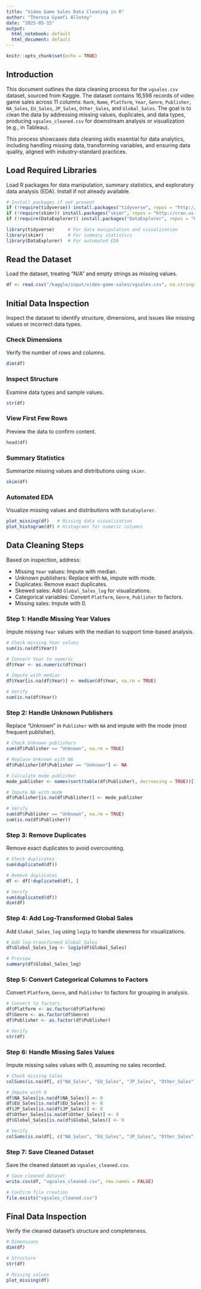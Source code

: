 ---
title: "Video Game Sales Data Cleaning in R"
author: "Theresa Gyamfi Allotey"
date: "2025-05-15"
output:
  html_notebook: default
  html_document: default
---

```{r setup, include=FALSE}
knitr::opts_chunk$set(echo = TRUE)
```

## Introduction

This document outlines the data cleaning process for the `vgsales.csv` dataset, sourced from Kaggle. The dataset contains 16,598 records of video game sales across 11 columns: `Rank`, `Name`, `Platform`, `Year`, `Genre`, `Publisher`, `NA_Sales`, `EU_Sales`, `JP_Sales`, `Other_Sales`, and `Global_Sales`. The goal is to clean the data by addressing missing values, duplicates, and data types, producing `vgsales_cleaned.csv` for downstream analysis or visualization (e.g., in Tableau).

This process showcases data cleaning skills essential for data analytics, including handling missing data, transforming variables, and ensuring data quality, aligned with industry-standard practices.

## Load Required Libraries

Load R packages for data manipulation, summary statistics, and exploratory data analysis (EDA). Install if not already available.

```{r load-libraries, eval=FALSE}
# Install packages if not present
if (!require(tidyverse)) install.packages("tidyverse", repos = "http://cran.us.r-project.org")
if (!require(skimr)) install.packages("skimr", repos = "http://cran.us.r-project.org")
if (!require(DataExplorer)) install.packages("DataExplorer", repos = "http://cran.us.r-project.org")

library(tidyverse)     # For data manipulation and visualization
library(skimr)         # For summary statistics
library(DataExplorer)  # For automated EDA
```

## Read the Dataset

Load the dataset, treating "N/A" and empty strings as missing values.

```{r read-data}
df <- read.csv("/kaggle/input/video-game-sales/vgsales.csv", na.strings = c("N/A", ""))
```

## Initial Data Inspection

Inspect the dataset to identify structure, dimensions, and issues like missing values or incorrect data types.

### Check Dimensions

Verify the number of rows and columns.

```{r dim}
dim(df)
```

### Inspect Structure

Examine data types and sample values.

```{r structure}
str(df)
```

### View First Few Rows

Preview the data to confirm content.

```{r head}
head(df)
```

### Summary Statistics

Summarize missing values and distributions using `skimr`.

```{r skim}
skim(df)
```

### Automated EDA

Visualize missing values and distributions with `DataExplorer`.

```{r eda, eval=TRUE}
plot_missing(df)   # Missing data visualization
plot_histogram(df) # Histograms for numeric columns
```

## Data Cleaning Steps

Based on inspection, address:

- Missing `Year` values: Impute with median.
- Unknown publishers: Replace with `NA`, impute with mode.
- Duplicates: Remove exact duplicates.
- Skewed sales: Add `Global_Sales_log` for visualizations.
- Categorical variables: Convert `Platform`, `Genre`, `Publisher` to factors.
- Missing sales: Impute with 0.

### Step 1: Handle Missing Year Values

Impute missing `Year` values with the median to support time-based analysis.

```{r clean-year}
# Check missing Year values
sum(is.na(df$Year))

# Convert Year to numeric
df$Year <- as.numeric(df$Year)

# Impute with median
df$Year[is.na(df$Year)] <- median(df$Year, na.rm = TRUE)

# Verify
sum(is.na(df$Year))
```

### Step 2: Handle Unknown Publishers

Replace "Unknown" in `Publisher` with `NA` and impute with the mode (most frequent publisher).

```{r clean-publisher}
# Check Unknown publishers
sum(df$Publisher == "Unknown", na.rm = TRUE)

# Replace Unknown with NA
df$Publisher[df$Publisher == "Unknown"] <- NA

# Calculate mode publisher
mode_publisher <- names(sort(table(df$Publisher), decreasing = TRUE))[1]

# Impute NA with mode
df$Publisher[is.na(df$Publisher)] <- mode_publisher

# Verify
sum(df$Publisher == "Unknown", na.rm = TRUE)
sum(is.na(df$Publisher))
```

### Step 3: Remove Duplicates

Remove exact duplicates to avoid overcounting.

```{r clean-duplicates}
# Check duplicates
sum(duplicated(df))

# Remove duplicates
df <- df[!duplicated(df), ]

# Verify
sum(duplicated(df))
dim(df)
```

### Step 4: Add Log-Transformed Global Sales

Add `Global_Sales_log` using `log1p` to handle skewness for visualizations.

```{r add-log-sales}
# Add log-transformed Global_Sales
df$Global_Sales_log <- log1p(df$Global_Sales)

# Preview
summary(df$Global_Sales_log)
```

### Step 5: Convert Categorical Columns to Factors

Convert `Platform`, `Genre`, and `Publisher` to factors for grouping in analysis.

```{r convert-factors}
# Convert to factors
df$Platform <- as.factor(df$Platform)
df$Genre <- as.factor(df$Genre)
df$Publisher <- as.factor(df$Publisher)

# Verify
str(df)
```

### Step 6: Handle Missing Sales Values

Impute missing sales values with 0, assuming no sales recorded.

```{r clean-sales}
# Check missing sales
colSums(is.na(df[, c("NA_Sales", "EU_Sales", "JP_Sales", "Other_Sales", "Global_Sales")]))

# Impute with 0
df$NA_Sales[is.na(df$NA_Sales)] <- 0
df$EU_Sales[is.na(df$EU_Sales)] <- 0
df$JP_Sales[is.na(df$JP_Sales)] <- 0
df$Other_Sales[is.na(df$Other_Sales)] <- 0
df$Global_Sales[is.na(df$Global_Sales)] <- 0

# Verify
colSums(is.na(df[, c("NA_Sales", "EU_Sales", "JP_Sales", "Other_Sales", "Global_Sales")]))
```

### Step 7: Save Cleaned Dataset

Save the cleaned dataset as `vgsales_cleaned.csv`.

```{r save-data}
# Save cleaned dataset
write.csv(df, "vgsales_cleaned.csv", row.names = FALSE)

# Confirm file creation
file.exists("vgsales_cleaned.csv")
```

## Final Data Inspection

Verify the cleaned dataset’s structure and completeness.

```{r final-inspection}
# Dimensions
dim(df)

# Structure
str(df)

# Missing values
plot_missing(df)
```